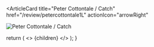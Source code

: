 <ArticleCard
  title="Peter Cottontale / Catch"
  href="/review/petercottontale1L"
  actionIcon="arrowRight"
>

![Peter Cottontale / Catch](../../images/cd/petercottontale1L.jpg)

</ArticleCard>

  return (
    <>
      {children}
    </>
  );
}